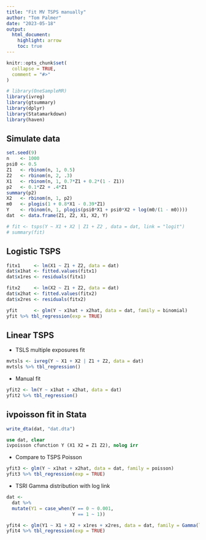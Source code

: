 ```yaml
---
title: "Fit MV TSPS manually"
author: "Tom Palmer"
date: "2023-05-18"
output:
  html_document:
    highlight: arrow
    toc: true
---
```


```r
knitr::opts_chunk$set(
  collapse = TRUE,
  comment = "#>"
)
```

```r
# library(OneSampleMR)
library(ivreg)
library(gtsummary)
library(dplyr)
library(Statamarkdown)
library(haven)
```

## Simulate data

```r
set.seed(9)
n    <- 1000
psi0 <- 0.5
Z1   <- rbinom(n, 1, 0.5)
Z2   <- rbinom(n, 2, .3)
X1   <- rbinom(n, 1, 0.7*Z1 + 0.2*(1 - Z1))
p2   <- 0.1*Z2 + .4*Z1
summary(p2)
X2   <- rbinom(n, 1, p2)
m0   <- plogis(1 + 0.8*X1 - 0.39*Z1)
Y    <- rbinom(n, 1, plogis(psi0*X1 + psi0*X2 + log(m0/(1 - m0))))
dat  <- data.frame(Z1, Z2, X1, X2, Y)
```

```r
# fit <- tsps(Y ~ X1 + X2 | Z1 + Z2 , data = dat, link = "logit")
# summary(fit)
```

## Logistic TSPS

```r
fitx1     <- lm(X1 ~ Z1 + Z2, data = dat)
dat$x1hat <- fitted.values(fitx1)
dat$x1res <- residuals(fitx1)

fitx2     <- lm(X2 ~ Z1 + Z2, data = dat)
dat$x2hat <- fitted.values(fitx2)
dat$x2res <- residuals(fitx2)

yfit      <- glm(Y ~ x1hat + x2hat, data = dat, family = binomial)
yfit %>% tbl_regression(exp = TRUE)
```

## Linear TSPS 

* TSLS multiple exposures fit

```r
mvtsls <- ivreg(Y ~ X1 + X2 | Z1 + Z2, data = dat)
mvtsls %>% tbl_regression()
```

* Manual fit

```r
yfit2 <- lm(Y ~ x1hat + x2hat, data = dat)
yfit2 %>% tbl_regression()
```

## ivpoisson fit in Stata

```r
write_dta(dat, "dat.dta")
```

```stata
use dat, clear
ivpoisson cfunction Y (X1 X2 = Z1 Z2), nolog irr
```

* Compare to TSPS Poisson

```r
yfit3 <- glm(Y ~ x1hat + x2hat, data = dat, family = poisson)
yfit3 %>% tbl_regression(exp = TRUE)
```

* TSRI Gamma distribution with log link

```r
dat <- 
  dat %>%
  mutate(Y1 = case_when(Y == 0 ~ 0.001,
                        Y == 1 ~ 1))
```
```r
yfit4 <- glm(Y1 ~ X1 + X2 + x1res + x2res, data = dat, family = Gamma(link = "log"))
yfit4 %>% tbl_regression(exp = TRUE)
```

